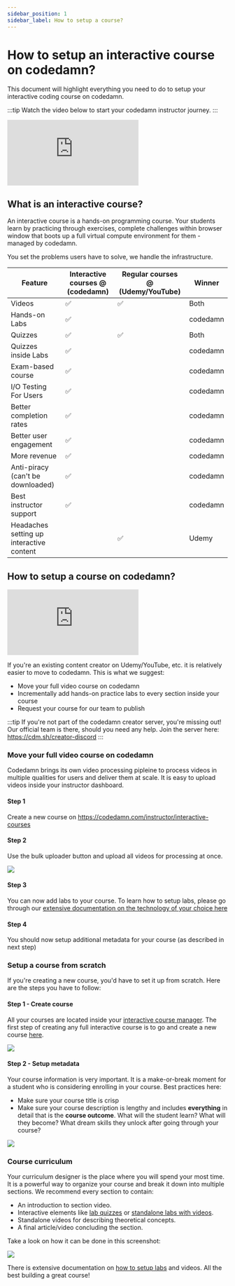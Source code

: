 ```yaml
---
sidebar_position: 1
sidebar_label: How to setup a course?
---
```


# How to setup an interactive course on codedamn?

This document will highlight everything you need to do to setup your interactive coding course on codedamn.

:::tip
Watch the video below to start your codedamn instructor journey.
:::

<div
	style={{
		position: 'relative',
		width: '100%',
		height: 0,
		paddingTop: '56.25%',
	}}
>
	<iframe
		src="https://www.youtube.com/embed/jwO28JdhncM?list=PLYxzS__5yYQnoUg4MCS2sew_tOZsgrUeH"
		title="YouTube video player"
		frameborder="0"
		style={{
			position: 'absolute',
			top: 0,
			left: 0,
			width: '100%',
			height: '100%',
		}}
		allow="accelerometer; autoplay; clipboard-write; encrypted-media; gyroscope; picture-in-picture"
		allowfullscreen
	></iframe>
</div>

## What is an interactive course?

An interactive course is a hands-on programming course. Your students learn by practicing through exercises, complete challenges within browser window that boots up a full virtual compute environment for them - managed by codedamn.

You set the problems users have to solve, we handle the infrastructure.

| Feature                                  | Interactive courses @ (codedamn) | Regular courses @ (Udemy/YouTube) | Winner   |
| ---------------------------------------- | -------------------------------- | --------------------------------- | -------- |
| Videos                                   | ✅                               | ✅                                | Both     |
| Hands-on Labs                            | ✅                               |                                   | codedamn |
| Quizzes                                  | ✅                               | ✅                                | Both     |
| Quizzes inside Labs                      | ✅                               |                                   | codedamn |
| Exam-based course                        | ✅                               |                                   | codedamn |
| I/O Testing For Users                    | ✅                               |                                   | codedamn |
| Better completion rates                  | ✅                               |                                   | codedamn |
| Better user engagement                   | ✅                               |                                   | codedamn |
| More revenue                             | ✅                               |                                   | codedamn |
| Anti-piracy (can't be downloaded)        | ✅                               |                                   | codedamn |
| Best instructor support                  | ✅                               |                                   | codedamn |
| Headaches setting up interactive content |                                  | ✅                                | Udemy    |

## How to setup a course on codedamn?

<div
	style={{
		position: 'relative',
		width: '100%',
		height: 0,
		paddingTop: '56.25%',
	}}
>
	<iframe
		src="https://www.youtube.com/embed/PUcf3CEI4HQ?list=PLYxzS__5yYQnoUg4MCS2sew_tOZsgrUeH"
		title="YouTube video player"
		frameborder="0"
		style={{
			position: 'absolute',
			top: 0,
			left: 0,
			width: '100%',
			height: '100%',
		}}
		allow="accelerometer; autoplay; clipboard-write; encrypted-media; gyroscope; picture-in-picture"
		allowfullscreen
	></iframe>
</div>

If you're an existing content creator on Udemy/YouTube, etc. it is relatively easier to move to codedamn. This is what we suggest:

-   Move your full video course on codedamn
-   Incrementally add hands-on practice labs to every section inside your course
-   Request your course for our team to publish

:::tip
If you're not part of the codedamn creator server, you're missing out! Our official team is there, should you need any help. Join the server here: https://cdm.sh/creator-discord
:::

### Move your full video course on codedamn

Codedamn brings its own video processing pipleine to process videos in multiple qualities for users and deliver them at scale. It is easy to upload videos inside your instructor dashboard.

#### Step 1

Create a new course on https://codedamn.com/instructor/interactive-courses

#### Step 2

Use the bulk uploader button and upload all videos for processing at once.

![](/images/guides/build-course/upload-videos.png)

#### Step 3

You can now add labs to your course. To learn how to setup labs, please go through our [extensive documentation on the technology of your choice here](/docs/technologies/)

#### Step 4

You should now setup additional metadata for your course (as described in next step)

### Setup a course from scratch

If you're creating a new course, you'd have to set it up from scratch. Here are the steps you have to follow:

#### Step 1 - Create course

All your courses are located inside your [interactive course manager](https://codedamn.com/instructor/interactive-courses). The first step of creating any full interactive course is to go and create a new course [here](https://codedamn.com/instructor/interactive-courses).

![](/images/guides/build-course/create-new-course.png)

#### Step 2 - Setup metadata

Your course information is very important. It is a make-or-break moment for a student who is considering enrolling in your course. Best practices here:

-   Make sure your course title is crisp
-   Make sure your course description is lengthy and includes **everything** in detail that is the **course outcome**. What will the student learn? What will they become? What dream skills they unlock after going through your course?

![](/images/guides/build-course/metadata.png)

### Course curriculum

Your curriculum designer is the place where you will spend your most time. It is a powerful way to organize your course and break it down into multiple sections. We recommend every section to contain:

-   An introduction to section video.
-   Interactive elements like [lab quizzes](/docs/instructor-guides/quiz-mode-in-lab) or [standalone labs with videos](/docs/instructor-guides/video-mode-in-lab).
-   Standalone videos for describing theoretical concepts.
-   A final article/video concluding the section.

Take a look on how it can be done in this screenshot:

![](/images/guides/build-course/curriculum-builder.png)

There is extensive documentation on [how to setup labs](/docs/technologies) and videos. All the best building a great course!
